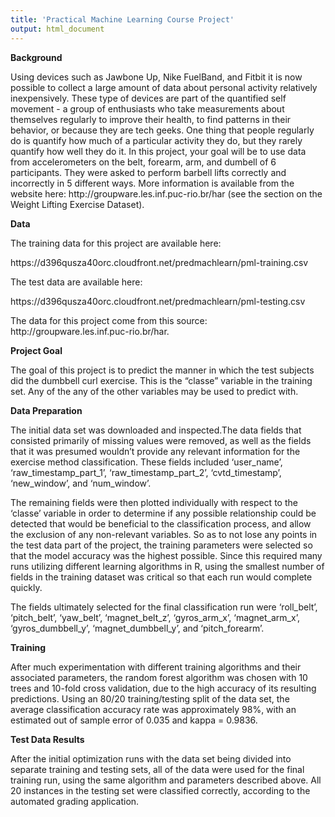```yaml
---
title: 'Practical Machine Learning Course Project'
output: html_document
---
```




**Background**


Using devices such as Jawbone Up, Nike FuelBand, and Fitbit it is now possible to collect a large amount of data about personal activity relatively inexpensively. These type of devices are part of the quantified self movement - a group of enthusiasts who take measurements about themselves regularly to improve their health, to find patterns in their behavior, or because they are tech geeks. One thing that people regularly do is quantify how much of a particular activity they do, but they rarely quantify how well they do it. In this project, your goal will be to use data from accelerometers on the belt, forearm, arm, and dumbell of 6 participants. They were asked to perform barbell lifts correctly and incorrectly in 5 different ways. More information is available from the website here: http://groupware.les.inf.puc-rio.br/har (see the section on the Weight Lifting Exercise Dataset). 



**Data** 


The training data for this project are available here: 

https://d396qusza40orc.cloudfront.net/predmachlearn/pml-training.csv

The test data are available here: 

https://d396qusza40orc.cloudfront.net/predmachlearn/pml-testing.csv

The data for this project come from this source: http://groupware.les.inf.puc-rio.br/har. 


**Project Goal**

The goal of this project is to predict the manner in which the test subjects did the dumbbell curl exercise. This is the "classe" variable in the training set. Any of the any of the other variables may be used to predict with. 



**Data Preparation**

The initial data set was downloaded and inspected.The data fields that consisted primarily of missing values were removed, as well as the fields that it was presumed wouldn't provide any relevant information for the exercise method classification. These fields included 'user_name', 'raw_timestamp_part_1', 'raw_timestamp_part_2', 'cvtd_timestamp', 'new_window', and 'num_window'.

The remaining fields were then plotted individually with respect to  the 'classe' variable in order to determine if any possible relationship could be detected that would be beneficial to the classification process, and allow the exclusion of any non-relevant variables. So as to not lose any points in the test data part of the project, the training parameters were selected so that the model accuracy was the highest possible. Since this required many runs utilizing different learning algorithms in R, using the smallest number of fields in the training dataset was critical so that each run would complete quickly.

The fields ultimately selected for the final classification run were 'roll_belt', 'pitch_belt', 'yaw_belt', 'magnet_belt_z', 'gyros_arm_x', 'magnet_arm_x', 'gyros_dumbbell_y', 'magnet_dumbbell_y', and 'pitch_forearm'.



**Training**


After much experimentation with different training algorithms and their associated parameters, the random forest algorithm was chosen with 10 trees and 10-fold cross validation, due to the high accuracy of its resulting predictions. Using an 80/20 training/testing split of the data set, the average classification accuracy rate was approximately 98%, with an estimated out of sample error of 0.035 and kappa = 0.9836.



**Test Data Results**


After the initial optimization runs with the data set being divided into separate training and testing sets, all of the data were used for the final training run, using the same algorithm and parameters described above. All 20 instances in the testing set were classified correctly, according to the automated grading application.


